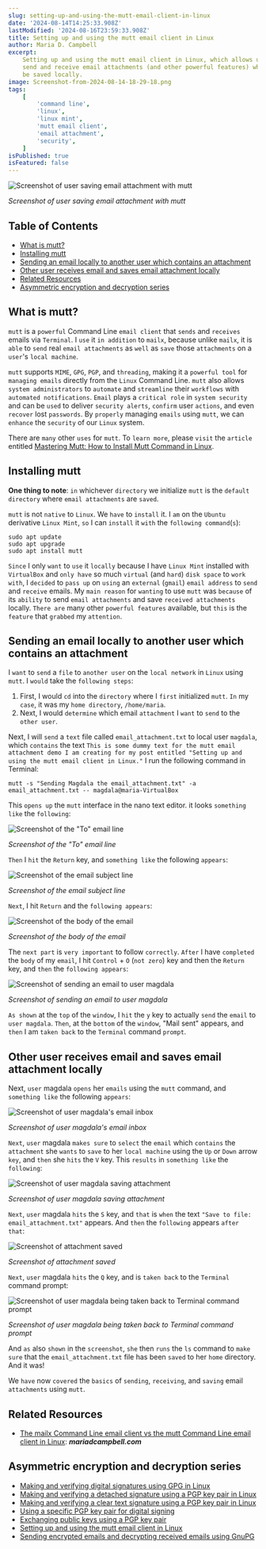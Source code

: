 ```yaml
---
slug: setting-up-and-using-the-mutt-email-client-in-linux
date: '2024-08-14T14:25:33.908Z'
lastModified: '2024-08-16T23:59:33.908Z'
title: Setting up and using the mutt email client in Linux
author: Maria D. Campbell
excerpt:
    Setting up and using the mutt email client in Linux, which allows users to
    send and receive email attachments (and other powerful features) which can
    be saved locally.
image: Screenshot-from-2024-08-14-18-29-18.png
tags:
    [
        'command line',
        'linux',
        'linux mint',
        'mutt email client',
        'email attachment',
        'security',
    ]
isPublished: true
isFeatured: false
---
```


![Screenshot of user saving email attachment with mutt](Screenshot-from-2024-08-14-18-29-18.png)

_Screenshot of user saving email attachment with mutt_

## Table of Contents

-   [What is mutt?](#what-is-mutt)
-   [Installing mutt](#installing-mutt)
-   [Sending an email locally to another user which contains an attachment](#sending-an-email-locally-to-another-user-which-contains-an-attachment)
-   [Other user receives email and saves email attachment locally](#other-user-receives-email-and-saves-email-attachment-locally)
-   [Related Resources](#related-resources)
-   [Asymmetric encryption and decryption series](#asymmetric-encryption-and-decryption-series)

## What is mutt?

`mutt` is a `powerful` Command Line `email client` that `sends` and `receives`
emails via `Terminal`. I `use` it `in addition` to `mailx`, because unlike
`mailx`, it is `able` to `send` real `email attachments` as `well` as `save`
those `attachments` on a `user`'s `local machine`.

`mutt` supports `MIME`, `GPG`, `PGP`, and `threading`, making it a
`powerful tool` for `managing emails` directly from the `Linux` Command Line.
`mutt` also allows `system administrators` to `automate` and `streamline` their
`workflows` with `automated notifications`. `Email` plays a `critical role` in
`system security` and can be `used` to deliver `security alerts`, `confirm` user
`actions`, and even `recover` lost `passwords`. By `properly` managing `emails`
using `mutt`, we can `enhance` the `security` of our `Linux` system.

There are `many` other `uses` for `mutt`. To `learn more`, please `visit` the
`article` entitled
[Mastering Mutt: How to Install Mutt Command in Linux](https://ioflood.com/blog/install-mutt-command-linux/).

## Installing mutt

**One thing to note**: `in` whichever `directory` we initialize `mutt` is the
`default directory` where `email attachments` are `saved`.

`mutt` is not `native` to `Linux`. We `have` to `install` it. I `am` on the
`Ubuntu` derivative `Linux Mint`, `so` I can `install` it `with` the
`following command`(`s`):

```shell
sudo apt update
sudo apt upgrade
sudo apt install mutt
```

`Since` I only `want` to `use` it `locally` because I have `Linux Mint`
installed with `VirtualBox` and `only have` so much `virtual` (and `hard`)
`disk space` to `work with`, I `decided` to `pass up` on `using` an `external`
(`gmail`) `email address` to `send` and `receive` emails. My `main reason` for
`wanting` to use `mutt` was `because` of its `ability` to send
`email attachments` and save `received attachments` locally. `There are` many
other `powerful features` available, but `this` is the `feature` that `grabbed`
my `attention`.

## Sending an email locally to another user which contains an attachment

I `want` to `send` a `file` to `another user` on the `local network` in `Linux`
using `mutt`. I `would` take the `following steps`:

1. First, I would `cd` into the `directory` where I `first` initialized `mutt`.
   `In` my `case`, it was my `home directory`, `/home/maria`.
2. Next, I would `determine` which email `attachment` I `want` to `send` to the
   `other user`.

Next, I will `send` a `text` file called `email_attachment.txt` to local user
`magdala`, which `contains` the text
`This is some dummy text for the mutt email attachment demo I am creating for my post entitled "Setting up and using the mutt email client in Linux."`
I run the following command in Terminal:

```shell
mutt -s "Sending Magdala the email_attachment.txt" -a email_attachment.txt -- magdala@maria-VirtualBox
```

This `opens up` the `mutt` interface in the nano text editor. it looks
`something like` the `following`:

![Screenshot of the "To" email line](Screenshot-from-2024-08-14-18-22-46.png)

_Screenshot of the "To" email line_

`Then` I `hit` the `Return` key, and `something like` the following `appears`:

![Screenshot of the email subject line](Screenshot-from-2024-08-14-18-24-13.png)

_Screenshot of the email subject line_

`Next`, I hit `Return` and the `following appears`:

![Screenshot of the body of the email](Screenshot-from-2024-08-14-18-25-28.png)

_Screenshot of the body of the email_

The `next part` is `very important` to follow `correctly`. `After` I have
`completed` the `body` of my `email`, I hit `Control` + `O` (`not zero`) key and
then the `Return` key, and `then` the `following appears`:

![Screenshot of sending an email to user magdala](Screenshot-from-2024-08-14-18-25-59.png)

_Screenshot of sending an email to user magdala_

`As shown` at the `top` of the `window`, I `hit` the `y` key to actually `send`
the `email` to `user magdala`. `Then`, at the `bottom` of the `window`, "Mail
sent" appears, and `then` I am `taken back` to the `Terminal` command `prompt`.

## Other user receives email and saves email attachment locally

Next, `user` magdala `opens` her `emails` using the `mutt` command, and
`something like` the following `appears`:

![Screenshot of user magdala's email inbox](Screenshot-from-2024-08-14-18-28-33.png)

_Screenshot of user magdala's email inbox_

`Next`, `user` magdala `makes sure` to `select` the `email` which `contains` the
`attachment` she `wants` to `save` to her `local machine` using the `Up` or
`Down` arrow `key`, and `then` she `hits` the `V` key. This `results` in
`something like` the `following`:

![Screenshot of user magdala saving attachment](Screenshot-from-2024-08-14-18-29-18.png)

_Screenshot of user magdala saving attachment_

`Next`, `user` magdala `hits` the `S` key, and `that` is `when` the text
`"Save to file: email_attachment.txt"` appears. And `then` the `following`
appears `after that`:

![Screenshot of attachment saved](Screenshot-from-2024-08-14-18-30-21.png)

_Screenshot of attachment saved_

`Next`, `user` magdala `hits` the `Q` key, and is `taken back` to the `Terminal`
command prompt:

![Screenshot of user magdala being taken back to Terminal command prompt](Screenshot-from-2024-08-14-18-31-28.png)

_Screenshot of user magdala being taken back to Terminal command prompt_

And `as` also `shown` in the `screenshot`, `she` then `runs` the `ls` command to
`make sure` that the `email_attachment.txt` file has been `saved` to her `home`
directory. And it was!

We `have` now `covered` the `basics` of `sending`, `receiving`, and `saving`
email `attachments` using `mutt`.

## Related Resources

-   [The mailx Command Line email client vs the mutt Command Line email client in Linux](/blog/the-mailx-command-line-email-client-vs-the-mutt-command-line-email-client-in-linux):
    **_mariadcampbell.com_**

## Asymmetric encryption and decryption series

-   [Making and verifying digital signatures using GPG in Linux](/blog/making-and-verifying-digital-signatures-using-gpg-in-linux)
-   [Making and verifying a detached signature using a PGP key pair in Linux](/blog/making-and-verifying-a-detached-signature-using-a-pgp-key-pair-in-linux)
-   [Making and verifying a clear text signature using a PGP key pair in Linux](/blog/making-and-verifying-a-cleartext-digital-signature-using-a-pgp-key-pair-in-linux)
-   [Using a specific PGP key pair for digital signing](/blog/using-a-specific-pgp-key-pair-for-digital-signing)
-   [Exchanging public keys using a PGP key pair](http://localhost:3000/blog/exchanging-keys-using-a-pgp-key-pair)
-   [Setting up and using the mutt email client in Linux](http://localhost:3000/blog/setting-up-and-using-the-mutt-email-client-in-linux)
-   [Sending encrypted emails and decrypting received emails using GnuPG](/blog/sending-encrypted-emails-and-decrypting-received-emails-using-gnupg)
